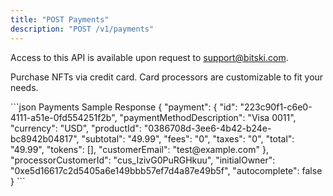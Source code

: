 ```yaml
---
title: "POST Payments"
description: "POST /v1/payments"
---
```


<Note>Access to this API is available upon request to support@bitski.com.</Note>

Purchase NFTs via credit card. Card processors are customizable to fit your needs.

<ResponseExample>
```json Payments Sample Response
{
  "payment": {
    "id": "223c90f1-c6e0-4111-a51e-0fd554251f2b",
    "paymentMethodDescription": "Visa 0011",
    "currency": "USD",
    "productId": "0386708d-3ee6-4b42-b24e-bc8942b04817",
    "subtotal": "49.99",
    "fees": "0",
    "taxes": "0",
    "total": "49.99",
    "tokens": [],
    "customerEmail": "test@example.com"
  },
  "processorCustomerId": "cus_IzivG0PuRGHkuu",
  "initialOwner": "0xe5d16617c2d5405a6e149bbb57ef7d4a87e49b5f",
  "autocomplete": false
}
```
</ResponseExample>